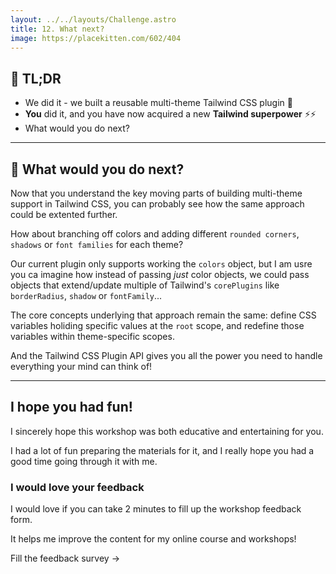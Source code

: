 ```yaml
---
layout: ../../layouts/Challenge.astro
title: 12. What next?
image: https://placekitten.com/602/404
---
```



## 🐇 TL;DR

- We did it - we built a reusable multi-theme Tailwind CSS plugin 🎉
- **You** did it, and you have now acquired a new **Tailwind superpower** ⚡️⚡️
- What would you do next?

---

## 🧠 What would you do next?

Now that you understand the key moving parts of building multi-theme support in Tailwind CSS, you can probably see how the same approach could be extented further.

How about branching off colors and adding different `rounded corners`, `shadows` or `font families` for each theme?

Our current plugin only supports working the `colors` object, but I am usre you ca imagine how instead of passing _just_ color objects, we could pass objects that extend/update multiple of Tailwind's `corePlugins` like `borderRadius`, `shadow` or `fontFamily`...

The core concepts underlying that approach remain the same: define CSS variables holiding specific values at the `root` scope, and redefine those variables within theme-specific scopes.

And the Tailwind CSS Plugin API gives you all the power you need to handle everything your mind can think of!

---

## I hope you had fun!

I sincerely hope this workshop was both educative and entertaining for you.

I had a lot of fun preparing the materials for it, and I really hope you had a good time going through it with me.

### I would love your feedback

I would love if you can take 2 minutes to fill up the workshop feedback form.

It helps me improve the content for my online course and workshops!

<ButtonLink path="https://docs.google.com/forms/d/e/1FAIpQLScZFL_W7h413tiNpp_Xyn4hEfMTNGpwFvFdXnqLOEbiU7s4Uw/viewform?usp=pp_url&entry.1747016377=Traditional+Theming">
  <span>Fill the feedback survey</span> <span>&rarr;</span>
</ButtonLink>
